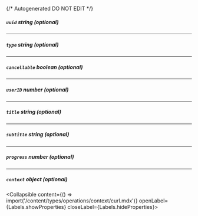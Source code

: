 {/* Autogenerated DO NOT EDIT  */}

##### `uuid` _string (optional)_

---
##### `type` _string (optional)_

---
##### `cancellable` _boolean (optional)_

---
##### `userID` _number (optional)_

---
##### `title` _string (optional)_

---
##### `subtitle` _string (optional)_

---
##### `progress` _number (optional)_

---
##### `context` _object (optional)_
<Collapsible content={() => import('/content/types/operations/context/curl.mdx')} openLabel={Labels.showProperties} closeLabel={Labels.hideProperties}>
</Collapsible>


